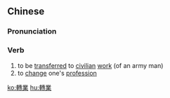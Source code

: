 {{also|转业}}
==Chinese==
{{zh-forms|s=转业}}

===Pronunciation===
{{zh-pron
|m=zhuǎnyè
|c=zyun2 jip6
|mn=qz,xm,zz:choán-gia̍p
|cat=v
}}

===Verb===
{{zh-verb}}

# to be [[transfer]]red to [[civilian]] [[work]] (of an army man)
# to [[change]] one's [[profession]]

[[ko:轉業]]
[[hu:轉業]]